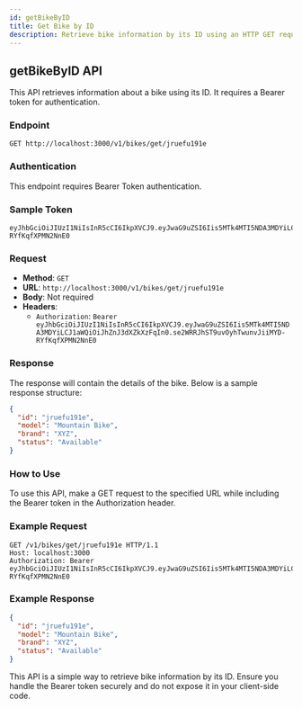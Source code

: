 ```yaml
---
id: getBikeByID
title: Get Bike by ID
description: Retrieve bike information by its ID using an HTTP GET request.
---
```


## getBikeByID API

This API retrieves information about a bike using its ID. It requires a Bearer token for authentication.

### Endpoint

`GET http://localhost:3000/v1/bikes/get/jruefu191e`

### Authentication

This endpoint requires Bearer Token authentication.

### Sample Token

```
eyJhbGciOiJIUzI1NiIsInR5cCI6IkpXVCJ9.eyJwaG9uZSI6Iis5MTk4MTI5NDA3MDYiLCJ1aWQiOiJhZnJ3dXZkXzFqIn0.se2WRRJhST9uvOyhTwunvJiiMYD-RYfKqfXPMN2NnE0
```

### Request

- **Method**: `GET`
- **URL**: `http://localhost:3000/v1/bikes/get/jruefu191e`
- **Body**: Not required
- **Headers**: 
  - `Authorization`: `Bearer eyJhbGciOiJIUzI1NiIsInR5cCI6IkpXVCJ9.eyJwaG9uZSI6Iis5MTk4MTI5NDA3MDYiLCJ1aWQiOiJhZnJ3dXZkXzFqIn0.se2WRRJhST9uvOyhTwunvJiiMYD-RYfKqfXPMN2NnE0`

### Response

The response will contain the details of the bike. Below is a sample response structure:

```json
{
  "id": "jruefu191e",
  "model": "Mountain Bike",
  "brand": "XYZ",
  "status": "Available"
}
```

### How to Use

To use this API, make a GET request to the specified URL while including the Bearer token in the Authorization header.

### Example Request

```
GET /v1/bikes/get/jruefu191e HTTP/1.1
Host: localhost:3000
Authorization: Bearer eyJhbGciOiJIUzI1NiIsInR5cCI6IkpXVCJ9.eyJwaG9uZSI6Iis5MTk4MTI5NDA3MDYiLCJ1aWQiOiJhZnJ3dXZkXzFqIn0.se2WRRJhST9uvOyhTwunvJiiMYD-RYfKqfXPMN2NnE0
```

### Example Response

```json
{
  "id": "jruefu191e",
  "model": "Mountain Bike",
  "brand": "XYZ",
  "status": "Available"
}
```

This API is a simple way to retrieve bike information by its ID. Ensure you handle the Bearer token securely and do not expose it in your client-side code.
